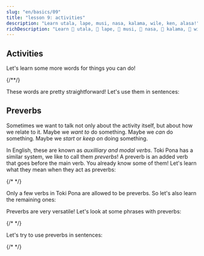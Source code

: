 ```yaml
---
slug: "en/basics/09"
title: "lesson 9: activities"
description: "Learn utala, lape, musi, nasa, kalama, wile, ken, alasa!"
richDescription: "Learn 󱥱 utala, 󱤢 lape, 󱤻 musi, 󱤾 nasa, 󱤕 kalama, 󱥷 wile, 󱤘 ken, 󱤃 alasa!"
---
```



## Activities

Let's learn some more words for things you can do!

<List>
  <Word sl="utala" m="to fight, to attack" />
  <Word sl="lape" m="to sleep, to rest" />
  <Word sl="kalama" m="to produce a sound; sound" />
  <Word sl="musi" m="to have fun; funny, amusing, interesting" />
  <Word sl="nasa" m="strange, unusual, silly, drunken" />
  {/*<Word sl="lipu" m="paper, card, book, website; a flat thing with 󱥡 info" />*/}
</List>

These words are pretty straightforward! Let's use them in sentences:

<List>
  <Sentence sl="soweli li utala e jan." m="The animal attacked someone." />
  <Sentence sl="sina lape lon tomo." m="You sleep at home." />
  <Sentence sl="nimi ona li nasa tawa mi." m="Her name is strange to me." />
  <Sentence
    sl="jan lili li musi tan kalama."
    m="The child is having fun because of noises."
  />
</List>

## Preverbs

Sometimes we want to talk not only about the activity itself, but about how we relate to it. Maybe we _want to_ do something. Maybe we _can_ do something. Maybe we _start_ or _keep on_ doing something.

In English, these are known as *auxilliary and modal verbs*. Toki Pona has a similar system, we like to call them _preverbs_! A preverb is an added verb that goes before the main verb. You already know some of them! Let's learn what they mean when they act as preverbs:

<List>
  <Word sl="kama" m="to begin to ..., to become ..." />
  <Word sl="awen" m="to continue to ..., to still ..." />
  {/* <Word sl="sona" m="to know how to ..." /> */}
</List>

Only a few verbs in Toki Pona are allowed to be preverbs. So let's also learn the remaining ones:

<List>
  <Word sl="wile" m="to want to ..." />
  <Word sl="ken" m="to be able to ..." />
  <Word sl="alasa" m="to try to ..." />
</List>

Preverbs are very versatile! Let's look at some phrases with preverbs:

<List>
  <Word sl="wile lape" m="to want to sleep" />
  <Word sl="awen pona" m="to continue to be good" />
  <Word sl="kama sona" m="to become knowledgeable, to learn" />
  {/* <Word sl="sona sitelen" m="to know how to draw" /> */}
  <Word sl="alasa kama wawa" m="to try to become strong" />
</List>

Let's try to use preverbs in sentences:

<List>
  <Sentence sl="waso lili li wile lape." m="The small bird wants to sleep." />
  {/* <Sentence sl="jan li sona moku e kasi." m="People know how to eat plants." /> */}
  <Sentence sl="mi kama sona e toki pona." m="I learn Toki Pona." />
  <Sentence sl="sina alasa tawa ma Tosi." m="You try to go to Germany." />
  <Sentence
    sl="toki ona li awen nasa tawa mi."
    m="His speech is still strange to me."
  />
</List>
